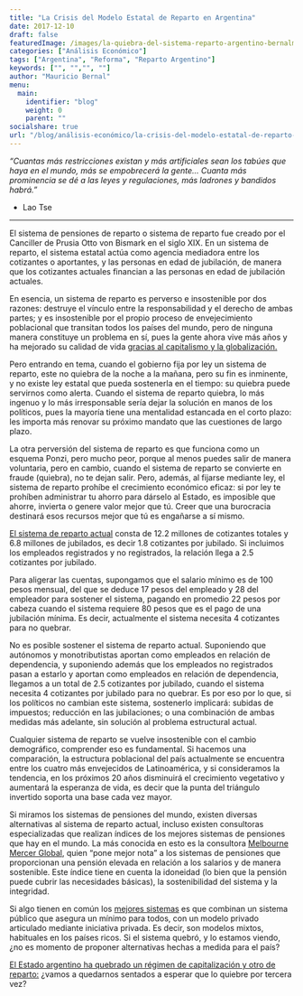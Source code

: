 ```yaml
---
title: "La Crisis del Modelo Estatal de Reparto en Argentina"
date: 2017-12-10
draft: false
featuredImage: /images/la-quiebra-del-sistema-reparto-argentino-bernalmauricio.jpg
categories: ["Análisis Económico"]
tags: ["Argentina", "Reforma", "Reparto Argentino"]
keywords: ["", "","", ""]
author: "Mauricio Bernal"
menu:
  main:
    identifier: "blog"
    weight: 0 
    parent: ""
socialshare: true
url: "/blog/análisis-económico/la-crisis-del-modelo-estatal-de-reparto-en-argentina/"
---
```

 
*"Cuantas más restricciones existan y más artificiales sean los tabúes que haya en el mundo, más se empobrecerá la gente… Cuanta más prominencia se dé a las leyes y regulaciones, más ladrones y bandidos habrá."*
  
-  Lao Tse

--- 

El sistema de pensiones de reparto o sistema de reparto fue creado por el Canciller de Prusia Otto von Bismark en el siglo XIX. En un sistema de reparto, el sistema estatal actúa como agencia mediadora entre los cotizantes o aportantes, y las personas en edad de jubilación, de manera que los cotizantes actuales financian a las personas en edad de jubilación actuales.

En esencia, un sistema de reparto es perverso e insostenible por dos razones: destruye el vínculo entre la responsabilidad y el derecho de ambas partes; y es insostenible por el propio proceso de envejecimiento poblacional que transitan todos los países del mundo, pero de ninguna manera constituye un problema en sí, pues la gente ahora vive más años y ha mejorado su calidad de vida [gracias al capitalismo y la globalización.](https://bernalmauricio.com/blog/teor%C3%ADa-econ%C3%B3mica/motores-progreso-economico-sociedad/) 

Pero entrando en tema, cuando el gobierno fija por ley un sistema de reparto, este no quiebra de la noche a la mañana, pero su fin es inminente, y no existe ley estatal que pueda sostenerla en el tiempo: su quiebra puede servirnos como alerta. Cuando el sistema de reparto quiebra, lo más ingenuo y lo más irresponsable sería dejar la solución en manos de los políticos, pues la mayoría tiene una mentalidad estancada en el corto plazo: les importa más renovar su próximo mandato que las cuestiones de largo plazo.

La otra perversión del sistema de reparto es que funciona como un esquema Ponzi, pero mucho peor, porque al menos puedes salir de manera voluntaria, pero en cambio, cuando el sistema de reparto se convierte en fraude (quiebra), no te dejan salir. Pero, además, al fijarse mediante ley, el sistema de reparto prohíbe el crecimiento económico eficaz: si por ley te prohíben administrar tu ahorro para dárselo al Estado, es imposible que ahorre, invierta o genere valor mejor que tú. Creer que una burocracia destinará esos recursos mejor que tú es engañarse a sí mismo.

[El sistema de reparto actual](https://www.libertadyprogreso.org/2017/10/24/la-estafa-de-la-jubilacion-estatal-de-reparto/) consta de 12.2 millones de cotizantes totales y 6.8 millones de jubilados, es decir 1.8 cotizantes por jubilado. Si incluimos los empleados registrados y no registrados, la relación llega a 2.5 cotizantes por jubilado.

Para aligerar las cuentas, supongamos que el salario mínimo es de 100 pesos mensual, del que se deduce 17 pesos del empleado y 28 del empleador para sostener el sistema, pagando en promedio 22 pesos por cabeza cuando el sistema requiere 80 pesos que es el pago de una jubilación mínima. Es decir, actualmente el sistema necesita 4 cotizantes para no quebrar.

No es posible sostener el sistema de reparto actual. Suponiendo que autónomos y monotributistas aportan como empleados en relación de dependencia, y suponiendo además que los empleados no registrados pasan a estarlo y aportan como empleados en relación de dependencia, llegamos a un total de 2.5 cotizantes por jubilado, cuando el sistema necesita 4 cotizantes por jubilado para no quebrar. Es por eso por lo que, si los políticos no cambian este sistema, sostenerlo implicará: subidas de impuestos; reducción en las jubilaciones; o una combinación de ambas medidas más adelante, sin solución al problema estructural actual.

Cualquier sistema de reparto se vuelve insostenible con el cambio demográfico, comprender eso es fundamental. Si hacemos una comparación, la estructura poblacional del país actualmente se encuentra entre los cuatro más envejecidos de Latinoamérica, y si consideramos la tendencia, en los próximos 20 años disminuirá el crecimiento vegetativo y aumentará la esperanza de vida, es decir que la punta del triángulo invertido soporta una base cada vez mayor.

Si miramos los sistemas de pensiones del mundo, existen diversas alternativas al sistema de reparto actual, incluso existen consultoras especializadas que realizan índices de los mejores sistemas de pensiones que hay en el mundo. La más conocida en esto es la consultora [Melbourne Mercer Global](https://www.mercer.com/insights/all-insights/), quien “pone mejor nota” a los sistemas de pensiones que proporcionan una pensión elevada en relación a los salarios y de manera sostenible. Este índice tiene en cuenta la idoneidad (lo bien que la pensión puede cubrir las necesidades básicas), la sostenibilidad del sistema y la integridad.

Si algo tienen en común los [mejores sistemas](https://www.libremercado.com/2017-12-10/que-tienen-en-comun-y-espana-no-los-dos-mejores-sistemas-de-pensiones-del-mundo-1276610421/) es que combinan un sistema público que asegura un mínimo para todos, con un modelo privado articulado mediante iniciativa privada. Es decir, son modelos mixtos, habituales en los países ricos. Si el sistema quebró, y lo estamos viendo, ¿no es momento de proponer alternativas hechas a medida para el país?

[El Estado argentino ha quebrado un régimen de capitalización y otro de reparto:](https://www.eseade.edu.ar/wp-content/uploads/2016/08/ABL-Krause-Jubilaciones.pdf) ¿vamos a quedarnos sentados a esperar que lo quiebre por tercera vez?